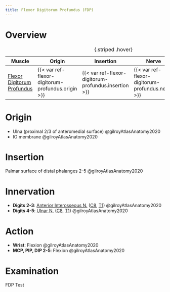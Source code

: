 ```yaml
---
title: Flexor Digitorum Profundus (FDP)
---
```


# Overview

| Muscle  | Origin | Insertion | Nerve | Action |
|------|--------|-------|----------|--------|
| [Flexor Digitorum Profundus]({{< var ref-flexor-digitorum-profundus.path >}}) | {{< var ref-flexor-digitorum-profundus.origin >}} | {{< var ref-flexor-digitorum-profundus.insertion >}} | {{< var ref-flexor-digitorum-profundus.nerve >}} | {{< var ref-flexor-digitorum-profundus.action >}} |
: {.striped .hover}


# Origin {#origin}

- Ulna (proximal 2/3 of anteromedial surface) @gilroyAtlasAnatomy2020
- IO membrane @gilroyAtlasAnatomy2020

# Insertion {#insertion}

Palmar surface of distal phalanges 2-5 @gilroyAtlasAnatomy2020

# Innervation {#innervation}

- **Digits 2-3**: [Anterior Interosseous N.]({{< var ref-anterior-interosseous-nerve.path >}}) ([C8]({{< var ref-nerve-root.c8 >}}), [T1]({{< var ref-nerve-root.t1 >}})) @gilroyAtlasAnatomy2020
- **Digits 4-5**: [Ulnar N.]({{< var ref-ulnar-nerve.path >}}) ([C8]({{< var ref-nerve-root.c8 >}}), [T1]({{< var ref-nerve-root.t1 >}})) @gilroyAtlasAnatomy2020



# Action {#action}

- **Wrist**: Flexion @gilroyAtlasAnatomy2020
- **MCP, PIP, DIP 2-5**: Flexion  @gilroyAtlasAnatomy2020




# Examination

FDP Test
